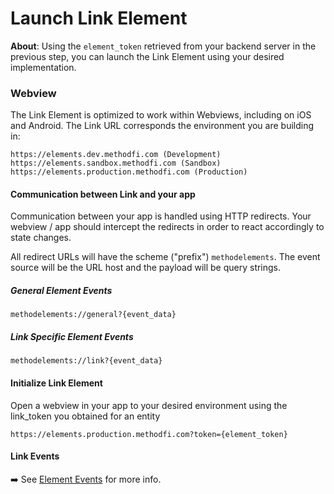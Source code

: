 # Launch Link Element

**About**: Using the `element_token` retrieved from your backend server in the previous step, you can launch the Link Element using your desired implementation.

### Webview
The Link Element is optimized to work within Webviews, including on iOS and Android. The Link URL corresponds the environment you are building in:


```text
https://elements.dev.methodfi.com (Development)
https://elements.sandbox.methodfi.com (Sandbox)
https://elements.production.methodfi.com (Production)
```

#### Communication between Link and your app
Communication between your app is handled using HTTP redirects. Your webview / app should intercept the redirects in order to react accordingly to state changes.

All redirect URLs will have the scheme ("prefix") `methodelements`. The event source will be the URL host and the payload will be query strings.

##### General Element Events
```text
methodelements://general?{event_data}
```

##### Link Specific Element Events
```text
methodelements://link?{event_data}
```

#### Initialize Link Element
Open a webview in your app to your desired environment using the link_token you obtained for an entity


```
https://elements.production.methodfi.com?token={element_token}
```


#### Link Events

➡️  See [Element Events](/api/elements/events) for more info.
